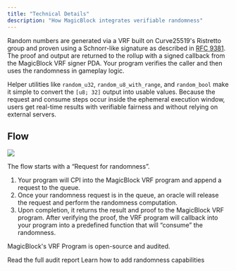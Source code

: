 ```yaml
---
title: "Technical Details"
description: "How MagicBlock integrates verifiable randomness"
---
```


Random numbers are generated via a VRF built on Curve25519's Ristretto group and proven using a Schnorr-like signature as described in [RFC&nbsp;9381](https://datatracker.ietf.org/doc/html/rfc9381). The proof and output are returned to the rollup with a signed callback from the MagicBlock VRF signer PDA. Your program verifies the caller and then uses the randomness in gameplay logic.

Helper utilities like `random_u32`, `random_u8_with_range`, and `random_bool` make it simple to convert the `[u8; 32]` output into usable values. Because the request and consume steps occur inside the ephemeral execution window, users get real-time results with verifiable fairness and without relying on external servers.

## Flow

<img class="w-full h-auto max-w-5xl" src="/images/vrf-flow.png" />

The flow starts with a “Request for randomness”.

1. Your program will CPI into the MagicBlock VRF program and append a request to the queue.
2. Once your randomness request is in the queue, an oracle will release the request and perform the randomness computation.
3. Upon completion, it returns the result and proof to the MagicBlock VRF program. After verifying the proof, the VRF program will callback into your program into a predefined function that will “consume” the randomness.

<Note>MagicBlock's VRF Program is open-source and audited.</Note>

<CardGroup cols={2}>
  <Card
    title="Audit"
    icon="certificate"
    href="/pages/overview/additional-information/security-and-audits"
    iconType="duotone"
  >
    Read the full audit report
  </Card>
  <Card
    title="Quickstart"
    icon="book"
    href="/pages/verifiable-randomness-functions-vrfs/how-to-guide/quickstart"
    iconType="duotone"
  >
    Learn how to add randomness capabilities
  </Card>
</CardGroup>
